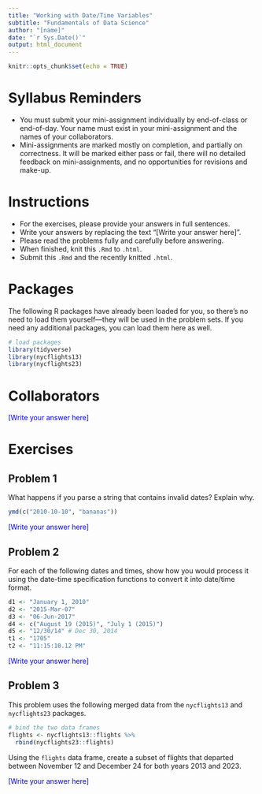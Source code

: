 ---
title: "Working with Date/Time Variables"
subtitle: "Fundamentals of Data Science"
author: "[name]"
date: "`r Sys.Date()`"
output: html_document
---

```{r setup, include=FALSE}
knitr::opts_chunk$set(echo = TRUE)
```

# Syllabus Reminders

* You must submit your mini-assignment individually by end-of-class or end-of-day. Your name must exist in your mini-assignment and the names of your collaborators.
* Mini-assignments are marked mostly on completion, and partially on correctness. It will be marked either pass or fail, there will no detailed feedback on mini-assignments, and no opportunities for revisions and make-up.

# Instructions

* For the exercises, please provide your answers in full sentences.
* Write your answers by replacing the text "[Write your answer here]".
* Please read the problems fully and carefully before answering.
* When finished, knit this `.Rmd` to `.html`.
* Submit this `.Rmd` and the recently knitted `.html`.

# Packages

The following R packages have already been loaded for you, so there's no need to load them yourself—they will be used in the problem sets. If you need any additional packages, you can load them here as well.

```{r message=FALSE, warning=FALSE}
# load packages
library(tidyverse)
library(nycflights13)
library(nycflights23)
```

# Collaborators

::: {style="color: blue;"}
[Write your answer here]
:::

# Exercises

## Problem 1

What happens if you parse a string that contains invalid dates? Explain why.

```{r}
ymd(c("2010-10-10", "bananas"))
```

::: {style="color: blue;"}
[Write your answer here]
:::

## Problem 2

For each of the following dates and times, show how you would process it using the date-time specification functions to convert it into date/time format.

```{r}
d1 <- "January 1, 2010"
d2 <- "2015-Mar-07"
d3 <- "06-Jun-2017"
d4 <- c("August 19 (2015)", "July 1 (2015)")
d5 <- "12/30/14" # Dec 30, 2014
t1 <- "1705"
t2 <- "11:15:10.12 PM"
```

::: {style="color: blue;"}
[Write your answer here]
:::

## Problem 3

This problem uses the following merged data from the `nycflights13` and `nycflights23` packages.

```{r echo=TRUE, message=FALSE, warning=FALSE}
# bind the two data frames
flights <- nycflights13::flights %>% 
  rbind(nycflights23::flights)
```

Using the `flights` data frame, create a subset of flights that departed between November 12 and December 24 for both years 2013 and 2023.

::: {style="color: blue;"}
[Write your answer here]
:::
